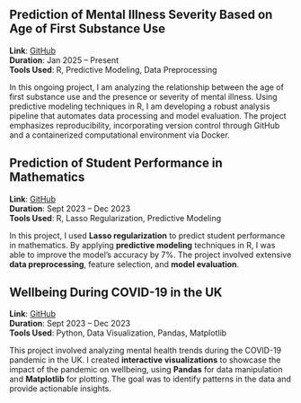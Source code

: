 ## Prediction of Mental Illness Severity Based on Age of First Substance Use
**Link**: [GitHub](https://github.com/DSCI-310-2025/dsci-310-group-7-data-dudes)  
**Duration**: Jan 2025 – Present  
**Tools Used**: R, Predictive Modeling, Data Preprocessing  

In this ongoing project, I am analyzing the relationship between the age of first substance use and the presence or severity of mental illness. Using predictive modeling techniques in R, I am developing a robust analysis pipeline that automates data processing and model evaluation. The project emphasizes reproducibility, incorporating version control through GitHub and a containerized computational environment via Docker.

## Prediction of Student Performance in Mathematics
**Link**: [GitHub](https://github.com/jadeeechen/stat-301_student-performance-mathematics_winter-2023/blob/main/Project%20-%20Group%20Final%20Report.ipynb)  
**Duration**: Sept 2023 – Dec 2023  
**Tools Used**: R, Lasso Regularization, Predictive Modeling  

In this project, I used **Lasso regularization** to predict student performance in mathematics. By applying **predictive modeling** techniques in R, I was able to improve the model’s accuracy by 7%. The project involved extensive **data preprocessing**, feature selection, and **model evaluation**.

## Wellbeing During COVID-19 in the UK
**Link**: [GitHub](https://github.com/samnthorne/dsci320-FinalProject/tree/main)    
**Duration**: Sept 2023 – Dec 2023  
**Tools Used**: Python, Data Visualization, Pandas, Matplotlib  

This project involved analyzing mental health trends during the COVID-19 pandemic in the UK. I created **interactive visualizations** to showcase the impact of the pandemic on wellbeing, using **Pandas** for data manipulation and **Matplotlib** for plotting. The goal was to identify patterns in the data and provide actionable insights.